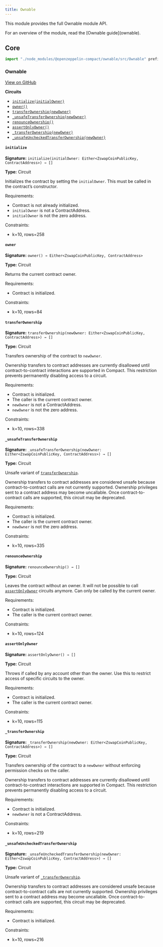 ```yaml
---
title: Ownable
---
```


This module provides the full Ownable module API.

<Callout>
For an overview of the module, read the [Ownable guide](ownable).
</Callout>

## Core

```ts
import "./node_modules/@openzeppelin-compact/ownable/src/Ownable" prefix Ownable_;
```

### Ownable

[View on GitHub](https://github.com/OpenZeppelin/compact-contracts/blob/main/contracts/ownable/src/Ownable.compact)

**Circuits**

* [`initialize(initialOwner)`](#initialize)
* [`owner()`](#owner)
* [`transferOwnership(newOwner)`](#transferownership)
* [`_unsafeTransferOwnership(newOwner)`](#_unsafetransferownership)
* [`renounceOwnership()`](#renounceownership)
* [`assertOnlyOwner()`](#assertonlyowner)
* [`_transferOwnership(newOwner)`](#_transferownership)
* [`_unsafeUncheckedTransferOwnership(newOwner)`](#_unsafeuncheckedtransferownership)

#### `initialize`

**Signature:** `initialize(initialOwner: Either<ZswapCoinPublicKey, ContractAddress>) → []`

**Type:** Circuit

Initializes the contract by setting the `initialOwner`.
This must be called in the contract’s constructor.

Requirements:

* Contract is not already initialized.
* `initialOwner` is not a ContractAddress.
* `initialOwner` is not the zero address.

Constraints:

* k=10, rows=258

#### `owner`

**Signature:** `owner() → Either<ZswapCoinPublicKey, ContractAddress>`

**Type:** Circuit

Returns the current contract owner.

Requirements:

* Contract is initialized.

Constraints:

* k=10, rows=84

#### `transferOwnership`

**Signature:** `transferOwnership(newOwner: Either<ZswapCoinPublicKey, ContractAddress>) → []`

**Type:** Circuit

Transfers ownership of the contract to `newOwner`.

<Callout>
Ownership transfers to contract addresses are currently disallowed until contract-to-contract interactions are supported in Compact.
This restriction prevents permanently disabling access to a circuit.
</Callout>

Requirements:

* Contract is initialized.
* The caller is the current contract owner.
* `newOwner` is not a ContractAddress.
* `newOwner` is not the zero address.

Constraints:

* k=10, rows=338

#### `_unsafeTransferOwnership`

**Signature:** `_unsafeTransferOwnership(newOwner: Either<ZswapCoinPublicKey, ContractAddress>) → []`

**Type:** Circuit

Unsafe variant of [`transferOwnership`](#transferownership).

<Callout type='warn'>
Ownership transfers to contract addresses are considered unsafe because contract-to-contract calls are not currently supported.
Ownership privileges sent to a contract address may become uncallable.
Once contract-to-contract calls are supported, this circuit may be deprecated.
</Callout>

Requirements:

* Contract is initialized.
* The caller is the current contract owner.
* `newOwner` is not the zero address.

Constraints:

* k=10, rows=335

#### `renounceOwnership`

**Signature:** `renounceOwnership() → []`

**Type:** Circuit

Leaves the contract without an owner.
It will not be possible to call [`assertOnlyOwner`](#assertonlyowner) circuits anymore.
Can only be called by the current owner.

Requirements:

* Contract is initialized.
* The caller is the current contract owner.

Constraints:

* k=10, rows=124

#### `assertOnlyOwner`

**Signature:** `assertOnlyOwner() → []`

**Type:** Circuit

Throws if called by any account other than the owner.
Use this to restrict access of specific circuits to the owner.

Requirements:

* Contract is initialized.
* The caller is the current contract owner.

Constraints:

* k=10, rows=115

#### `_transferOwnership`

**Signature:** `_transferOwnership(newOwner: Either<ZswapCoinPublicKey, ContractAddress>) → []`

**Type:** Circuit

Transfers ownership of the contract to a `newOwner` without enforcing permission checks on the caller.

<Callout>
Ownership transfers to contract addresses are currently disallowed until contract-to-contract interactions are supported in Compact.
This restriction prevents permanently disabling access to a circuit.
</Callout>

Requirements:

* Contract is initialized.
* `newOwner` is not a ContractAddress.

Constraints:

* k=10, rows=219

#### `_unsafeUncheckedTransferOwnership`

**Signature:** `_unsafeUncheckedTransferOwnership(newOwner: Either<ZswapCoinPublicKey, ContractAddress>) → []`

**Type:** Circuit

Unsafe variant of [`_transferOwnership`](#_transferownership).

<Callout type='warn'>
Ownership transfers to contract addresses are considered unsafe because contract-to-contract calls are not currently supported.
Ownership privileges sent to a contract address may become uncallable.
Once contract-to-contract calls are supported, this circuit may be deprecated.
</Callout>

Requirements:

* Contract is initialized.

Constraints:

* k=10, rows=216
